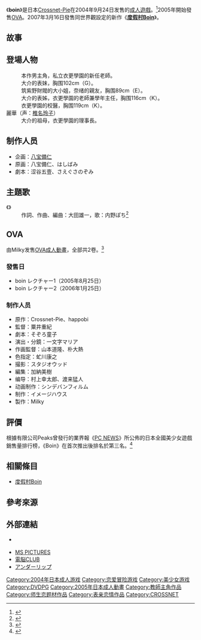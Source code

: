 {{lowercase}}
{{Infobox animanga/Headerofja
|title= boin
|image= BOIN game cover.jpg
|size= 269px
|caption= 
|japanese= boin
|english= boin
|kana= ほいん
|romaji= 
|genre= 戀愛
}}
{{Infobox animanga/Game
|標題=
|類型=[[戀愛冒險|戀愛冒險]]
|使用平台=Windows 98/98SE/Me/2000/XP
|遊戲引擎=
|開發團隊=[[CROSSNET|Crossnet-Pie]]
|代理商=Crossnet-Pie（PC/PC DL版）<br>電腦CLUB（[[DVDPG|DVDPG]]）<br>アンダーリップ（SP版）
|製作人=
|監製=
|腳本=渋谷五壱、さえぐさのぞみ
|人物設定=[[八宝備仁|八宝備仁]]
|音樂=
|遊戲人數=1
|發售日=2004年9月24日（PC）<br>2007年5月31日（DVDPG）<br>2009年7月31日（PC DL版）<br>2011年3月25日（SP版）
|對象年齡=18禁
|結局數=6
}}
{{Infobox animanga/OVA
|ONA= 
|標題= 
|原案= 
|原作= Crossnet-Pie、happobi
|總導演= 
|導演= 粟井重紀
|系列構成= 
|劇本= そぞろ童子
|人物原案= 八宝備仁
|人物設定= 
|機械設定= 
|音樂= 
|音樂製作= 
|動畫製作= シンデバンフィルム
|製作= Milky
|書籍= 
|出版商= 
|代理發行= 
|其他代理發行=
|網路= 
|發售日= 2005年8月25日－2006年1月25日
|開始= 
|結束= 
|話數= 2
|其他= [[成人動畫|成人動畫]]
|版權= 
}}
{{Infobox animanga/Footerofja}}
《'''boin'''》是日本[[CROSSNET|Crossnet-Pie]]在2004年9月24日发售的[[日本成人遊戲|成人遊戲]]。<ref>{{cite web|url=http://www.getchu.com/soft.phtml?id=73881|title=boin|publisher=Getchu.com|accessdate=2015年12月22日|language=ja|archive-date=2016年4月5日|archive-url=https://web.archive.org/web/20160405001620/http://www.getchu.com/soft.phtml?id=73881|dead-url=no}}</ref>2005年開始發售[[OVA|OVA]]。2007年3月16日發售同世界觀設定的新作《'''[[度假村Boin|度假村Boin]]'''》。

== 故事 ==

== 登場人物 ==
; {{nihongo|一条大介|一条 大介|声：[[中本伸輔|中本伸輔]]（OVA）}}
: 本作男主角，私立衣更學園的新任老師。
; {{nihongo|飯井原奈绪|飯井原 なお|声：[[金田まひる|金田まひる]]}}
: 大介的表妹，胸围102cm（G）。
; {{nihongo|筑紫野貢|筑紫野 みつぐ|声：[[成濑未亚|成濑未亚]]}}
: 筑紫野財閥的大小姐，奈绪的親友，胸围89cm（E）。
; {{nihongo|衣更透子|衣更 透子|声：[[内野ぽち|内野ぽち]]}}
: 大介的表姊，衣更學園的老師兼學年主任，胸围116cm（K）。
; {{nihongo|幕張夏子|幕張 夏子|声：[[春奈有美|春名有美]]}}
: 衣更學園的校醫，胸围119cm（K）。
; 麗華（声：[[椎名玲子|椎名玲子]]）
: 大介的祖母，衣更學園的理事長。

==制作人员==
* 企画：[[八宝備仁|八宝備仁]]
* 原画：八宝備仁、はしばみ
* 劇本：涩谷五壹、さえぐさのぞみ

== 主題歌 ==
; 《{{lang|ja|こっちを見てね}}》
: 作詞、作曲、編曲：大田雄一，歌：内野ぽち<ref>{{cite web|title=boin|url=http://erogetrailers.com/soft/2801|website=ErogeTrailers|language=ja|accessdate=2017-01-29|archive-date=2017-02-02|archive-url=https://web.archive.org/web/20170202052851/http://erogetrailers.com/soft/2801|dead-url=no}}</ref>

==OVA==
由Milky发售[[OVA|OVA]][[成人動畫|成人動畫]]，全部共2卷。<ref>{{cite web|url=http://www.animenewsnetwork.com/encyclopedia/anime.php?id=6623|title=Boin (OAV)|publisher=[[Anime_News_Network|Anime News Network]]|accessdate=2015年12月22日|language=en|archive-date=2016年2月20日|archive-url=https://web.archive.org/web/20160220213316/http://www.animenewsnetwork.com/encyclopedia/anime.php?id=6623|dead-url=no}}</ref>

===發售日===
* boin レクチャー1（2005年8月25日） 
* boin レクチャー2（2006年1月25日）
 
===制作人员===
* 原作：Crossnet-Pie、happobi
* 監督：粟井重紀
* 劇本：そぞろ童子
* 演出・分鏡：一文字マリア
* 作画監督：山本道隆、朴大熱
* 色指定：虻川康之
* 撮影：スタジオウッド
* 編集：加納美樹
* 编导：村上幸太郎、渡来猛人
* 动画制作：シンデバンフィルム
* 制作：イメージハウス
* 製作：Milky

==評價==
根據有限公司Peaks曾發行的業界報《[[PC_NEWS|PC NEWS]]》所公佈的日本全國美少女遊戲銷售量排行榜，《Boin》在首次推出後排名於第三名。<ref>{{cite web |archiveurl=https://web.archive.org/web/20051227180451/http://www.peakspub.co.jp/ranking/rank156.html |url=http://www.peakspub.co.jp/ranking/rank156.html |archivedate=2005年12月27日 |title=PEAKS PCnewsWEB |publisher=[[PC_NEWS|PC NEWS]] |accessdate=2015年1月29日 |language=Ja |deadurl=yes }}</ref>

== 相關條目 ==
* [[度假村Boin|度假村Boin]]

== 參考來源 ==
{{Reflist}}

== 外部連結 ==
*{{Cite web |url=http://www.cross-net.co.jp/htm/subcont/boin.htm |title=Boin遊戲官方網站 |access-date=2014-10-24 |archive-url=https://web.archive.org/web/20060303182113/http://www.cross-net.co.jp/htm/subcont/boin.htm |archive-date=2006-03-03 |dead-url=yes }} {{ja icon}}

* [http://ms-pictures.com/ MS PICTURES]{{Wayback|url=http://ms-pictures.com/ |date=20141006160508 }} {{ja icon}}
* [http://www.dennoclub.com/ 電脳CLUB]{{Wayback|url=http://www.dennoclub.com/ |date=20060403062701 }} {{ja icon}}
* [https://web.archive.org/web/20191101195234/http://www.underlip.jp/ アンダーリップ] {{ja icon}}

[[Category:2004年日本成人游戏|Category:2004年日本成人游戏]]
[[Category:恋爱冒险游戏|Category:恋爱冒险游戏]]
[[Category:美少女游戏|Category:美少女游戏]]
[[Category:DVDPG|Category:DVDPG]]
[[Category:2005年日本成人動畫|Category:2005年日本成人動畫]]
[[Category:教師主角作品|Category:教師主角作品]]
[[Category:师生恋题材作品|Category:师生恋题材作品]]
[[Category:表亲恋情作品|Category:表亲恋情作品]]
[[Category:CROSSNET|Category:CROSSNET]]